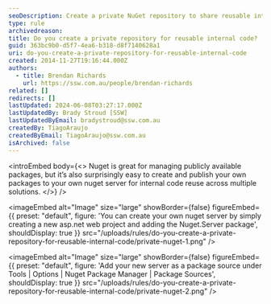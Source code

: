 ```yaml
---
seoDescription: Create a private NuGet repository to share reusable internal code and boost collaboration across multiple solutions.
type: rule
archivedreason:
title: Do you create a private repository for reusable internal code?
guid: 363bc9b0-d5f7-4ea6-b318-d8f7140628a1
uri: do-you-create-a-private-repository-for-reusable-internal-code
created: 2014-11-27T19:16:44.000Z
authors:
  - title: Brendan Richards
    url: https://ssw.com.au/people/brendan-richards
related: []
redirects: []
lastUpdated: 2024-06-08T03:27:17.000Z
lastUpdatedBy: Brady Stroud [SSW]
lastUpdatedByEmail: bradystroud@ssw.com.au
createdBy: TiagoAraujo
createdByEmail: TiagoAraujo@ssw.com.au
isArchived: false
---
```


<introEmbed
  body={<>
Nuget is great for managing publicly available packages, but it’s also surprisingly easy to create and publish your own packages to your own nuget server for internal code reuse across multiple solutions.
  </>}
/>

<imageEmbed
  alt="Image"
  size="large"
  showBorder={false}
  figureEmbed={{
    preset: "default",
    figure: 'You can create your own nuget server by simply creating a new asp.net web project and adding the Nuget.Server package',
    shouldDisplay: true
  }}
  src="/uploads/rules/do-you-create-a-private-repository-for-reusable-internal-code/private-nuget-1.png"
/>


<imageEmbed
  alt="Image"
  size="large"
  showBorder={false}
  figureEmbed={{
    preset: "default",
    figure: 'Add your new server as a package source under Tools | Options | Nuget Package Manager | Package Sources',
    shouldDisplay: true
  }}
  src="/uploads/rules/do-you-create-a-private-repository-for-reusable-internal-code/private-nuget-2.png"
/>
